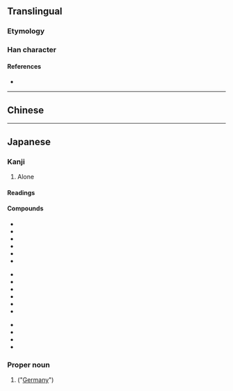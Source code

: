 {{also|獨}}
{{character info/new}}
==Translingual==
{{stroke order|strokes=9}}
{{stroke order|type=animate}}

===Etymology===
{{Han simp|獨|f=蜀|t=虫}}

===Han character===
{{Han char|rn=94|rad=犬|as=06|sn=9|four=|canj=KHLMI|ids=⿰犭虫}}

====References====
* {{Han ref|kx=0711.101|dkj=20406|dj=1123.090|hdz=21344.060|uh=72EC|ud=29420}}

----

==Chinese==
{{zh-see|獨}}

----

==Japanese==
{{ja-kanji forms|独|獨}}

===Kanji===
{{ja-kanji|grade=5|rs=犬06|kyu=獨}}

# Alone {{defn|lang=ja|sort=犬06}}

====Readings====
{{ja-readings
|goon=どく
|kanon=とく
|kun=ひと-り
}}

====Compounds====
{{top3}}
* {{ja-r|独語|どくご}}
* {{ja-r|数独|すうどく}}
* {{ja-r|独楽|こま}}
* {{ja-r|独学|どくがく}}
* {{ja-r|独自|どくじ}}
* {{ja-r|独唱|どくしょう}}
{{mid3}}
* {{ja-r|独身|どくしん}}
* {{ja-r|独善|どくぜん}}
* {{ja-r|独走|どくそう}}
* {{ja-r|独創|どくそう}}
* {{ja-r|独奏|どくそう}}
* {{ja-r|独断|どくだん}}
{{mid3}}
* {{ja-r|独特|どくとく}}
* {{ja-r|独立|どくりつ}}
* {{ja-r|独立独歩|どくりつどっぽ}}
* {{ja-r|孤独|こどく}}
{{bottom}}

===Proper noun===
{{ja-pos|proper|どく}}

# {{abbreviation of|独逸|lang=ja|nodot=1}} ("[[Germany]]")